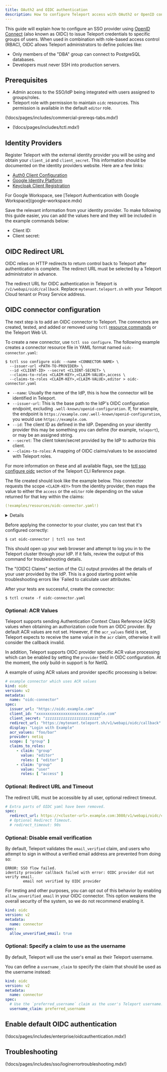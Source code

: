 ```yaml
---
title: OAuth2 and OIDC authentication
description: How to configure Teleport access with OAuth2 or OpenID connect (OIDC)
---
```


This guide will explain how to configure an SSO provider using [OpenID
Connect](http://openid.net/connect/) (also known as OIDC) to issue Teleport
credentials to specific groups of users. When used in combination with role-based 
access control (RBAC), OIDC allows Teleport administrators to define
policies like:

- Only members of the "DBA" group can connect to PostgreSQL databases.
- Developers must never SSH into production servers.

## Prerequisites

- Admin access to the SSO/IdP being integrated with users assigned to groups/roles.
- Teleport role with permission to maintain `oidc` resources. This permission is available
  in the default `editor` role.

(!docs/pages/includes/commercial-prereqs-tabs.mdx!)

- (!docs/pages/includes/tctl.mdx!)

## Identity Providers

Register Teleport with the external identity provider you will be using and
obtain your `client_id` and `client_secret`. This information should be
documented on the identity providers website. Here are a few links:

- [Auth0 Client Configuration](https://auth0.com/docs/applications)
- [Google Identity Platform](https://developers.google.com/identity/protocols/OpenIDConnect)
- [Keycloak Client Registration](https://www.keycloak.org/docs/latest/securing_apps/index.html#\_client_registration)

<Admonition type="tip" title="Google Workspace">
For Google Workspace, see [Teleport Authentication with Google Workspace](google-workspace.mdx)
</Admonition>

Save the relevant information from your identity provider. To make following
this guide easier, you can add the values here and they will be included in the
example commands below:

- Client ID: <Var name="<CLIENT-ID>" description="The Client ID for your Teleport application, provided by your IdP"/>
- Client secret: <Var name="<CLIENT-SECRET>" description="The Client secret for your Teleport application, provided by your IdP"/>

## OIDC Redirect URL

OIDC relies on HTTP redirects to return control back to Teleport after
authentication is complete. The redirect URL must be selected by a Teleport
administrator in advance.

The redirect URL for OIDC authentication in Teleport is <nobr><Var
name="mytenant.teleport.sh" description="Your Teleport Cloud tenant or Proxy
Service address"/>`/v1/webapi/oidc/callback`</nobr>. Replace `mytenant.teleport.sh`
with your Teleport Cloud tenant or Proxy Service address.

## OIDC connector configuration

The next step is to add an OIDC connector to Teleport. The connectors are
created, tested, and added or removed using `tctl` [resource commands](../../reference/resources.mdx)
or the Teleport Web UI.

To create a new connector, use `tctl sso configure`. The following example creates a
connector resource file in YAML format named `oidc-connector.yaml`:

```code
$ tctl sso configure oidc --name <CONNECTOR-NAME> \
  --issuer-url <PATH-TO-PROVIDER> \
  --id <CLIENT-ID> --secret <CLIENT-SECRET> \
  --claims-to-roles <CLAIM-KEY>,<CLAIM-VALUE>,access \
  --claims-to-roles <CLAIM-KEY>,<CLAIM-VALUE>,editor > oidc-connector.yaml
```

- `--name`: Usually the name of the IdP, this is how the connector will be
  identified in Teleport.
- `--issuer-url`: This is the base path to the IdP's OIDC configuration endpoint,
  excluding `.well-known/openid-configuration`. If, for example, the endpoint
  is `https://example.com/.well-known/openid-configuration`, you would use
  `https://example.com`.
- `--id`: The client ID as defined in the IdP. Depending on your identity
  provider this may be something you can define (for example, `teleport`), or may be an
  assigned string.
- `--secret`: The client token/secret provided by the IdP to authorize this client.
- `--claims-to-roles`: A mapping of OIDC claims/values to be associated with
  Teleport roles.

For more information on these and all available flags, see the [tctl sso configure
oidc](../../reference/cli/tctl.mdx#tctl-sso-configure-oidc) section of the Teleport CLI
Reference page.

The file created should look like the example below. This connector requests
the scope `<CLAIM-KEY>` from the identity provider, then maps the value to
either the `access` or the `editor` role depending on the value returned for
that key within the claims:

```yaml
(!examples/resources/oidc-connector.yaml!)
```

<Details title="Practical Example: Keycloak">
The following example was generated using Keycloak as the identity provider.
Keycloak is being served at `keycloak.example.com`, and the Teleport Proxy
Service is listening at `teleport.example.com`. In Keycloak, the client is
named `teleport`. Under the `teleport-dedicated` client scope, we've added
the "Group Membership" mapper:

```yaml
kind: oidc
metadata:
  name: keycloak
spec:
  claims_to_roles:
  - claim: groups
    roles:
    - access
    value: /users
  - claim: groups
    roles:
    - editor
    value: /admins
  client_id: teleport
  client_secret: abc123...
  issuer_url: https://keycloak.example.com/realms/master
  redirect_url: https://teleport.example.com:443/v1/webapi/oidc/callback
version: v3

```

</Details>

Before applying the connector to your cluster, you can test that it's configured
correctly:

```code
$ cat oidc-connector | tctl sso test
```

This should open up your web browser and attempt to log you in to the Teleport
cluster through your IdP. If it fails, review the output of this command for
troubleshooting details.

<Admonition type="tip">
The "[OIDC] Claims" section of the CLI output provides all the details of your
user provided by the IdP. This is a good starting point while troubleshooting
errors like `Failed to calculate user attributes.`
</Admonition>

After your tests are successful, create the connector:

```code
$ tctl create -f oidc-connector.yaml
```

### Optional: ACR Values

Teleport supports sending Authentication Context Class Reference (ACR) values
when obtaining an authorization code from an OIDC provider. By default ACR
values are not set. However, if the `acr_values` field is set, Teleport expects
to receive the same value in the `acr` claim, otherwise it will consider the
callback invalid.

In addition, Teleport supports OIDC provider specific ACR value processing
which can be enabled by setting the `provider` field in OIDC configuration. At
the moment, the only build-in support is for NetIQ.

A example of using ACR values and provider specific processing is below:

```yaml
# example connector which uses ACR values
kind: oidc
version: v2
metadata:
  name: "oidc-connector"
spec:
  issuer_url: "https://oidc.example.com"
  client_id: "xxxxxxxxxxxxxxxxxxxxxxx.example.com"
  client_secret: "zzzzzzzzzzzzzzzzzzzzzzzz"
  redirect_url: "https://mytenant.teleport.sh/v1/webapi/oidc/callback"
  display: "Login with Example"
  acr_values: "foo/bar"
  provider: netiq
  scope: [ "group" ]
  claims_to_roles:
     - claim: "group"
       value: "editor"
       roles: [ "editor" ]
     - claim: "group"
       value: "user"
       roles: [ "access" ]
```

### Optional: Redirect URL and Timeout

The redirect URL must be accessible by all user, optional redirect timeout.

```yaml
# Extra parts of OIDC yaml have been removed.
spec:
  redirect_url: https://<cluster-url>.example.com:3080/v1/webapi/oidc/callback
  # Optional Redirect Timeout.
  # redirect_timeout: 90s
```

### Optional: Disable email verification

By default, Teleport validates the `email_verified` claim, and users who
attempt to sign in without a verified email address are prevented from doing so:

```text
ERROR: SSO flow failed.
identity provider callback failed with error: OIDC provider did not verify email.
        email not verified by OIDC provider
```

For testing and other purposes, you can opt out of this behavior by enabling
`allow_unverified_email` in your OIDC connector. This option weakens the overall
security of the system, so we do not recommend enabling it.

```yaml
kind: oidc
version: v2
metadata:
  name: connector
spec:
  allow_unverified_email: true
```

### Optional: Specify a claim to use as the username

By default, Teleport will use the user's email as their Teleport username.

You can define a `username_claim` to specify the claim that should be used as
the username instead:

```yaml
kind: oidc
version: v2
metadata:
  name: connector
spec:
  # Use the `preferred_username` claim as the user's Teleport username.
  username_claim: preferred_username
```

## Enable default OIDC authentication

(!docs/pages/includes/enterprise/oidcauthentication.mdx!)

## Troubleshooting

(!docs/pages/includes/sso/loginerrortroubleshooting.mdx!)
